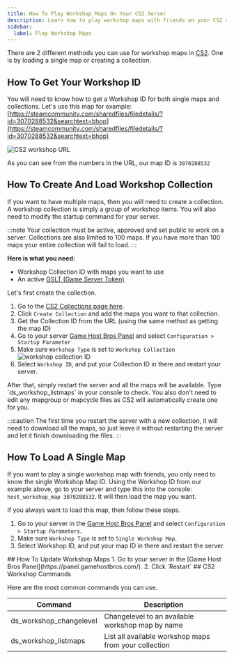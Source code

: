 ```yaml
---
title: How To Play Workshop Maps On Your CS2 Server
description: Learn how to play workshop maps with friends on your CS2 dedicated server.
sidebar:
  label: Play Workshop Maps
---
```


There are 2 different methods you can use for workshop maps in [CS2](https://www.gamehostbros.com/cs2-server-hosting/). One is by loading a single map or creating a collection.

## How To Get Your Workshop ID

You will need to know how to get a Workshop ID for both single maps and collections. Let's use this map for example: [https://steamcommunity.com/sharedfiles/filedetails/?id=3070288532&searchtext=bhop](https://steamcommunity.com/sharedfiles/filedetails/?id=3070288532&searchtext=bhop)

![CS2 workshop URL](../../../../assets/guide-images/cs2-workshop-screenshot.jpg)

As you can see from the numbers in the URL, our map ID is `3070288532`

## How To Create And Load Workshop Collection

If you want to have multiple maps, then you will need to create a collection. A workshop collection is simply a group of workshop items. You will also need to modify the startup command for your server.

:::note
Your collection must be active, approved and set public to work on a server. Collections are also limited to 100 maps. If you have more than 100 maps your entire collection will fail to load.
:::

**Here is what you need:**
- Workshop Collection ID with maps you want to use
- An active [GSLT (Game Server Token)](/games/counter-strike-2/create-gslt/)

Let's first create the collection.
<Steps>
1. Go to the [CS2 Collections page here](https://steamcommunity.com/workshop/browse/?appid=730&section=collections).
2. Click `Create Collection` and add the maps you want to that collection.
3. Get the Collection ID from the URL (using the same method as getting the map ID)
4. Go to your server [Game Host Bros Panel](https://panel.gamehostbros.com/) and select `Configuration > Startup Parameter`
5. Make sure `Workshop Type` is set to `Workshop Collection`
![workshop collection ID](../../../../assets/guide-images/workshop-collection-id.png)
6. Select `Workshop ID`, and put your Collection ID in there and restart your server.
</Steps>
After that, simply restart the server and all the maps will be available. Type `ds_workshop_listmaps` in your console to check. You also don't need to edit any mapgroup or mapcycle files as CS2 will automatically create one for you.

:::caution
The first time you restart the server with a new collection, it will need to download all the maps, so just leave it without restarting the server and let it finish downloading the files.
:::

## How To Load A Single Map

If you want to play a single workshop map with friends, you only need to know the single Workshop Map ID. Using the Workshop ID from our example above, go to your server and type this into the console: `host_workshop_map 3070288532`. It will then load the map you want. 

If you always want to load this map, then follow these steps.
<Steps>
1. Go to your server in the [Game Host Bros Panel](https://panel.gamehostbros.com/) and select `Configuration > Startup Parameters`.
2. Make sure `Workshop Type` is set to `Single Workshop Map`.
3. Select Workshop ID, and put your map ID in there and restart the server.
</Steps>
## How To Update Workshop Maps
<Steps>
1. Go to your server in the [Game Host Bros Panel](https://panel.gamehostbros.com/).
2. Click `Restart`
</Steps>
## CS2 Workshop Commands

Here are the most common commands you can use.

| Command                      | Description                                                                                                                                                 |
|------------------------------|-------------------------------------------------------------------------------------------------------------------------------------------------------------|
| ds_workshop_changelevel      | Changelevel to an available workshop map by name                                                                                                            |
| ds_workshop_listmaps         | List all available workshop maps from your collection                                                                                                       |